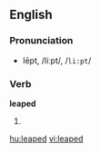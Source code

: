 ==English==

===Pronunciation===
*lēpt, /liːpt/, /<tt>li:pt</tt>/

===Verb===
'''leaped'''

# {{past of|[[leap]]}}

[[hu:leaped]]
[[vi:leaped]]
